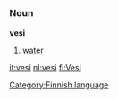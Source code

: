 =={{fi}}==
[[Category:Finnish language]]
===Noun===
'''vesi'''
#[[water]]

[[it:vesi]]
[[nl:vesi]]
[[fi:Vesi]]
